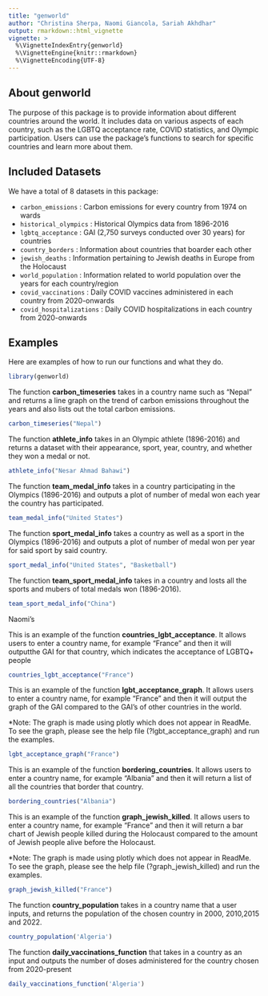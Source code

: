 ```yaml
---
title: "genworld"
author: "Christina Sherpa, Naomi Giancola, Sariah Akhdhar"
output: rmarkdown::html_vignette
vignette: >
  %\VignetteIndexEntry{genworld}
  %\VignetteEngine{knitr::rmarkdown}
  %\VignetteEncoding{UTF-8}
---
```


## About genworld

The purpose of this package is to provide information about different countries around the world. It includes data on various aspects of each country, such as the LGBTQ acceptance rate, COVID statistics, and Olympic participation. Users can use the package's functions to search for specific countries and learn more about them.


## Included Datasets

We have a total of 8 datasets in this package: 

- `carbon_emissions` : Carbon emissions for every country from 1974 on wards
- `historical_olympics` : Historical Olympics data from 1896-2016
- `lgbtq_acceptance` : GAI (2,750 surveys conducted over 30 years) for countries
- `country_borders` : Information about countries that boarder each other
- `jewish_deaths` : Information pertaining to Jewish deaths in Europe from the Holocaust
- `world_population` : Information related to world population over the years for each country/region
- `covid_vaccinations` : Daily COVID vaccines administered in each country from 2020-onwards
- `covid_hospitalizations` : Daily COVID hospitalizations in each country from 2020-onwards 


## Examples

Here are examples of how to run our functions and what they do. 

```r
library(genworld)
```


The function **carbon_timeseries** takes in a country name such as "Nepal" and returns a line graph on the trend of carbon emissions throughout the years and also lists out the total carbon emissions.

```r
carbon_timeseries("Nepal")
```

The function **athlete_info** takes in an Olympic athlete (1896-2016) and returns a dataset with their appearance, sport, year, country, and whether they won a medal or not. 

```r
    
athlete_info("Nesar Ahmad Bahawi")
```


The function **team_medal_info** takes in a country participating in the Olympics (1896-2016) and outputs a plot of number of medal won each year the country has participated. 

```r
team_medal_info("United States")
```

The function **sport_medal_info** takes a country as well as a sport in the Olympics (1896-2016) and outputs a plot of number of medal won per year for said sport by said country. 

```r
    
sport_medal_info("United States", "Basketball")
```


The function **team_sport_medal_info** takes in a country and losts all the sports and mubers of total medals won (1896-2016).

```r
    
team_sport_medal_info("China")
```

Naomi's

This is an example of the function **countries_lgbt_acceptance**. It allows users to enter a country name, for example "France" and then it will outputthe GAI for that country, which indicates the acceptance of LGBTQ+ people

```r
    
countries_lgbt_acceptance("France")
```

This is an example of the function **lgbt_acceptance_graph**. It allows users to enter a country name, for example "France" and then it will output the graph of the GAI compared to the GAI's of other countries in the world. 

*Note: The graph is made using plotly which does not appear in ReadMe. To see the graph, please see the help file (?lgbt_acceptance_graph) and run the examples. 

```r
    
lgbt_acceptance_graph("France")
```


This is an example of the function **bordering_countries**. It allows users to enter a country name, for example “Albania” and then it will return a list of all the countries that border that country.

```r

bordering_countries("Albania")
```


This is an example of the function **graph_jewish_killed**. It allows users to enter a country name, for example "France" and then it will return a bar chart of Jewish people killed during the Holocaust compared to the amount of Jewish people alive before the Holocaust.

*Note: The graph is made using plotly which does not appear in ReadMe. To see the graph, please see the help file (?graph_jewish_killed) and run the examples. 

```r
    
graph_jewish_killed("France")
```



The function **country_population** takes in a country name that a user inputs, and returns the population of the chosen country in 2000, 2010,2015 and 2022. 

```r
    
country_population('Algeria')
```


The function **daily_vaccinations_function** that takes in a country as an input and outputs the number of doses administered for the country chosen from 2020-present 
```r
    
daily_vaccinations_function('Algeria')
```




